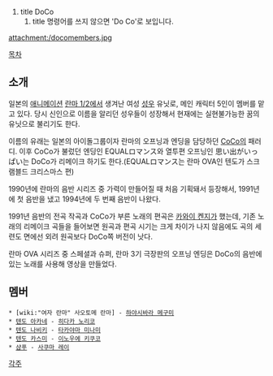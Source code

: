 #title DoCo
## title 명령어를 쓰지 않으면 'Do Co'로 보입니다.
attachment:/docomembers.jpg

[[목차]]

== 소개 ==
일본의 [[애니메이션]] [[란마 1/2]]에서 생겨난 여성 [[성우]] 유닛로, 메인 캐릭터 5인이 멤버를 맡고 있다. 당시 신인으로 이름을 알리던 성우들이 성장해서 현재에는 실현불가능한 꿈의 유닛으로 불리기도 한다.

이름의 유래는 일본의 아이돌그룹이자 란마의 오프닝과 엔딩을 담당하던 [[CoCo]]의 패러디. 이후 CoCo가 불렀던 엔딩인 EQUALロマンス와 열투편 오프닝인 思い出がいっぱい는 DoCo가 리메이크 하기도 한다.(EQUALロマンス는 란마 OVA인 텐도가 스크램블드 크리스마스 편)

1990년에 란마의 음반 시리즈 중 가력이 만들어질 때 처음 기획돼서 등장해서, 1991년에 첫 음반을 냈고 1994년에 두 번째 음반이 나왔다.

1991년 음반의 전곡 작곡과 CoCo가 부른 노래의 편곡은 [[카와이 켄지]]가 했는데, 기존 노래의 리메이크 곡들을 들어보면 원곡과 편곡 시기는 크게 차이가 나지 않음에도 곡의 세련도 면에선 외려 원곡보다 DoCo쪽 버전이 낫다.

란마 OVA 시리즈 중 스페셜과 슈퍼, 란마 3기 극장판의 오프닝 엔딩은 DoCo의 음반에 있는 노래를 사용해 영상을 만들었다.

== 멤버 ==
 * [wiki:"여자 란마" 사오토메 란마] - [[하야시바라 메구미]]
 * [[텐도 아카네]] - [[히다카 노리코]]
 * [[텐도 나비키]] - [[타카야마 미나미]]
 * [[텐도 카스미]] - [[이노우에 키쿠코]]
 * [[샴푸]] - [[사쿠마 레이]]

[[각주]]
